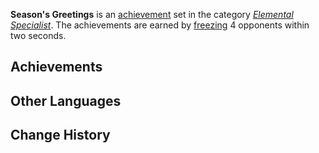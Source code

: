 {{Achievement Set Infobox
|title        = 
|primogems    = {{Achievement/Primogems|Season's Greetings}}
|total        = {{Achievement/Total|Season's Greetings}}
|category     = Elemental Specialist
}}
'''Season's Greetings''' is an [[achievement]] set in the category ''[[Elemental Specialist]]''. The achievements are earned by [[Frozen|freezing]] 4 opponents within two seconds.

==Achievements==
{{Achievements by Category Table|Season's Greetings}}
<!--
==Notes==

==Trivia==
-->
==Other Languages==
{{Other Languages|default_hidden = 1
|en      = Season's Greetings
|zhs     = 白色的季节
|zhs_rm  = Báisè de Jìjié
|zht     = 白色的季節
|zht_rm  = Báisè de Jìjié
|ja      = 白い季節
|ja_rm   = Shiroi Kisetsu
|ko      = 백색의 계절
|ko_rm   = 
|es      = Felices fiestas
|fr      = Saison immaculée
|ru      = Белый сезон
|th      = ฤดูกาลสีขาว
|th_rm   = 
|vi      = Khoảng thời gian màu trắng
|de      = Weiße Jahreszeit
|id      = Seputih Salju
|pt      = Saudações da Temporada
}}
==Change History==
{{Change History|1.0}}
<!--
==References==
{{Reflist}}
-->